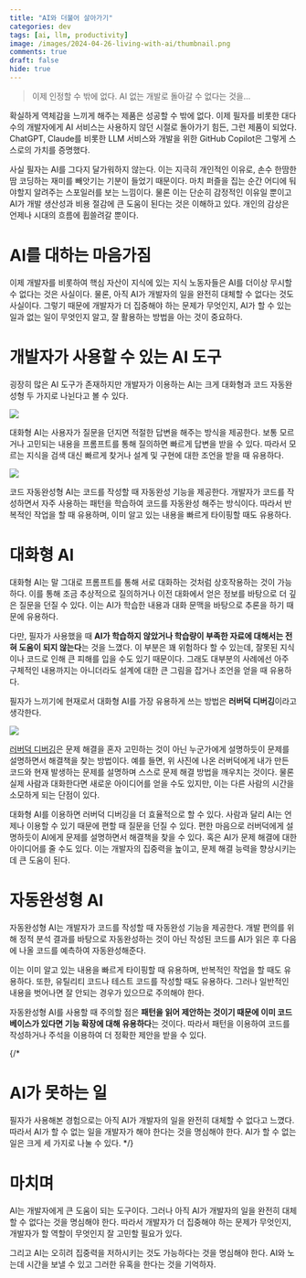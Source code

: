 ```yaml
---
title: "AI와 더불어 살아가기"
categories: dev
tags: [ai, llm, productivity]
image: /images/2024-04-26-living-with-ai/thumbnail.png
comments: true
draft: false
hide: true
---
```



> 이제 인정할 수 밖에 없다. AI 없는 개발로 돌아갈 수 없다는 것을…

확실하게 역체감을 느끼게 해주는 제품은 성공할 수 밖에 없다. 이제 필자를 비롯한 대다수의 개발자에게 AI 서비스는 사용하지 않던 시절로 돌아가기 힘든, 그런 제품이 되었다. ChatGPT, Claude를 비롯한 LLM 서비스와 개발을 위한 GitHub Copilot은 그렇게 스스로의 가치를 증명했다.

사실 필자는 AI를 그다지 달가워하지 않는다. 이는 지극히 개인적인 이유로, 손수 한땀한땀 코딩하는 재미를 빼앗기는 기분이 들었기 때문이다. 마치 퍼즐을 집는 순간 어디에 둬야할지 알려주는 스포일러를 보는 느낌이다. 물론 이는 단순히 감정적인 이유일 뿐이고 AI가 개발 생산성과 비용 절감에 큰 도움이 된다는 것은 이해하고 있다. 개인의 감상은 언제나 시대의 흐름에 휩쓸려갈 뿐이다.

# AI를 대하는 마음가짐

이제 개발자를 비롯하여 핵심 자산이 지식에 있는 지식 노동자들은 AI를 더이상 무시할 수 없다는 것은 사실이다. 물론, 아직 AI가 개발자의 일을 완전히 대체할 수 없다는 것도 사실이다. 그렇기 때문에 개발자가 더 집중해야 하는 문제가 무엇인지, AI가 할 수 있는 일과 없는 일이 무엇인지 알고, 잘 활용하는 방법을 아는 것이 중요하다.

# 개발자가 사용할 수 있는 AI 도구

굉장히 많은 AI 도구가 존재하지만 개발자가 이용하는 AI는 크게 대화형과 코드 자동완성형 두 가지로 나뉜다고 볼 수 있다.

<Image src="/images/2024-04-26-living-with-ai/chatgpt.gif" caption="ChatGPT를 이용하여 두 dict을 합치는 방법을 물어보는 모습" />

대화형 AI는 사용자가 질문을 던지면 적절한 답변을 해주는 방식을 제공한다. 보통 모르거나 고민되는 내용을 프롬프트를 통해 질의하면 빠르게 답변을 받을 수 있다. 따라서 모르는 지식을 검색 대신 빠르게 찾거나 설계 및 구현에 대한 조언을 받을 때 유용하다.

<Image src="/images/2024-04-26-living-with-ai/github-copilot.gif" caption="GitHub Copilot이 코드를 자동완성 해주는 모습" />

코드 자동완성형 AI는 코드를 작성할 때 자동완성 기능을 제공한다. 개발자가 코드를 작성하면서 자주 사용하는 패턴을 학습하여 코드를 자동완성 해주는 방식이다. 따라서 반복적인 작업을 할 때 유용하며, 이미 알고 있는 내용을 빠르게 타이핑할 때도 유용하다.

# 대화형 AI

대화형 AI는 말 그대로 프롬프트를 통해 서로 대화하는 것처럼 상호작용하는 것이 가능하다. 이를 통해 조금 추상적으로 질의하거나 이전 대화에서 얻은 정보를 바탕으로 더 깊은 질문을 던질 수 있다. 이는 AI가 학습한 내용과 대화 문맥을 바탕으로 추론을 하기 때문에 유용하다.

다만, 필자가 사용했을 때 **AI가 학습하지 않았거나 학습량이 부족한 자료에 대해서는 전혀 도움이 되지 않는다**는 것을 느꼈다. 이 부분은 꽤 위험하다 할 수 있는데, 잘못된 지식이나 코드로 인해 큰 피해를 입을 수도 있기 때문이다. 그래도 대부분의 사례에선 아주 구체적인 내용까지는 아니더라도 설계에 대한 큰 그림을 잡거나 조언을 얻을 때 유용하다.

필자가 느끼기에 현재로서 대화형 AI를 가장 유용하게 쓰는 방법은 **러버덕 디버깅**이라고 생각한다.

<Image src="/images/2024-04-26-living-with-ai/rubber-duck.webp" caption="귀엽다" />

[러버덕 디버깅](https://codesquad-yoda.medium.com/%EB%9F%AC%EB%B2%84%EB%8D%95-%EB%94%94%EB%B2%84%EA%B9%85-76c4e3fbef3c)은 문제 해결을 혼자 고민하는 것이 아닌 누군가에게 설명하듯이 문제를 설명하면서 해결책을 찾는 방법이다. 예를 들면, 위 사진에 나온 러버덕에게 내가 만든 코드와 현재 발생하는 문제를 설명하며 스스로 문제 해결 방법을 깨우치는 것이다. 물론 실제 사람과 대화한다면 새로운 아이디어를 얻을 수도 있지만, 이는 다른 사람의 시간을 소모하게 되는 단점이 있다.

대화형 AI를 이용하면 러버덕 디버깅을 더 효율적으로 할 수 있다. 사람과 달리 AI는 언제나 이용할 수 있기 때문에 편할 때 질문을 던질 수 있다. 편한 마음으로 러버덕에게 설명하듯이 AI에게 문제를 설명하면서 해결책을 찾을 수 있다. 혹은 AI가 문제 해결에 대한 아이디어를 줄 수도 있다. 이는 개발자의 집중력을 높이고, 문제 해결 능력을 향상시키는 데 큰 도움이 된다.

# 자동완성형 AI

자동완성형 AI는 개발자가 코드를 작성할 때 자동완성 기능을 제공한다. 개발 편의를 위해 정적 분석 결과를 바탕으로 자동완성하는 것이 아닌 작성된 코드를 AI가 읽은 후 다음에 나올 코드를 예측하여 자동완성해준다. 

이는 이미 알고 있는 내용을 빠르게 타이핑할 때 유용하며, 반복적인 작업을 할 때도 유용하다. 또한, 유틸리티 코드나 테스트 코드를 작성할 때도 유용하다. 그러나 일반적인 내용을 벗어나면 잘 안되는 경우가 있으므로 주의해야 한다.

자동완성형 AI를 사용할 때 주의할 점은 **패턴을 읽어 제안하는 것이기 때문에 이미 코드베이스가 있다면 기능 확장에 대해 유용하다**는 것이다. 따라서 패턴을 이용하여 코드를 작성하거나 주석을 이용하여 더 정확한 제안을 받을 수 있다.

{/*
# AI가 못하는 일

필자가 사용해본 경험으로는 아직 AI가 개발자의 일을 완전히 대체할 수 없다고 느꼈다. 따라서 AI가 할 수 없는 일을 개발자가 해야 한다는 것을 명심해야 한다. AI가 할 수 없는 일은 크게 세 가지로 나눌 수 있다.
*/}

# 마치며

AI는 개발자에게 큰 도움이 되는 도구이다. 그러나 아직 AI가 개발자의 일을 완전히 대체할 수 없다는 것을 명심해야 한다. 따라서 개발자가 더 집중해야 하는 문제가 무엇인지, 개발자가 할 역할이 무엇인지 잘 고민할 필요가 있다.

그리고 AI는 오히려 집중력을 저하시키는 것도 가능하다는 것을 명심해야 한다. AI와 노는데 시간을 보낼 수 있고 그러한 유혹을 한다는 것을 기억하자.
